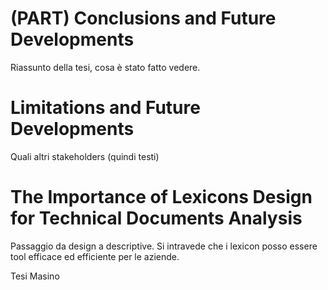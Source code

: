 # (PART) Conclusions and Future Developments {-}

Riassunto della tesi, cosa è stato fatto vedere.

# Limitations and Future Developments

Quali altri stakeholders (quindi testi)

# The Importance of Lexicons Design for Technical Documents Analysis  {#sotadocumentsunderstandlexicons}

Passaggio da design a descriptive. Si intravede che i lexicon posso essere tool efficace ed efficiente per le aziende. 

Tesi Masino

